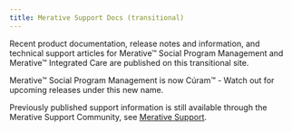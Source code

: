 ```yaml
---
title: Merative Support Docs (transitional)
---
```

Recent product documentation, release notes and information, and technical support articles for Merative™ Social Program Management and Merative™ Integrated Care are published on this transitional site.

<InlineNotification>
   Merative™ Social Program Management is now Cúram™ - Watch out for upcoming releases under this new name.

</InlineNotification>

Previously published support information is still available through the Merative Support Community, see [Merative Support](https://www.merative.com/support/spm).

<!-- <Row className="resource-card-group">
<Column colMd={4} colLg={4} noGutterSm>

<ResourceCard
    color="dark"
    title="Curam Social Program Management"
    subTitle="Product"
    actionIcon="arrowRight"
    href="/spm">

</ResourceCard>

</Column>
<Column colMd={4} colLg={4} noGutterSm>

<ResourceCard
    color="dark"
    title="Watson Care Manager"
    subTitle="Product"
    actionIcon="arrowRight"
    href="/wcm">

</ResourceCard>

</Column>
</Row> -->
